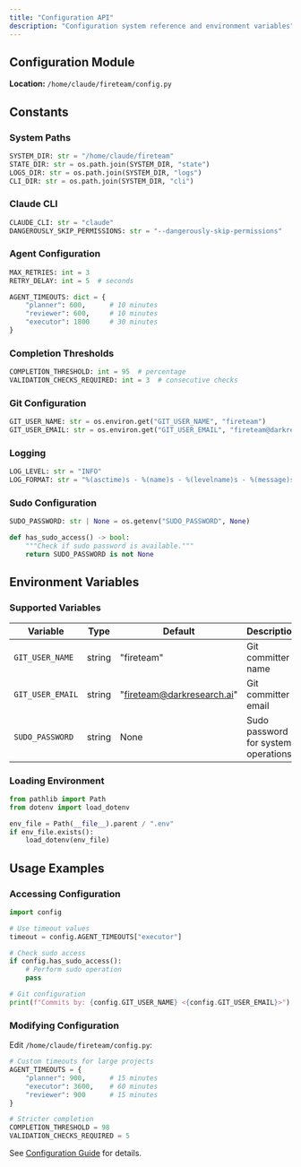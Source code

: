 ```yaml
---
title: "Configuration API"
description: "Configuration system reference and environment variables"
---
```


## Configuration Module

**Location:** `/home/claude/fireteam/config.py`

## Constants

### System Paths

```python
SYSTEM_DIR: str = "/home/claude/fireteam"
STATE_DIR: str = os.path.join(SYSTEM_DIR, "state")
LOGS_DIR: str = os.path.join(SYSTEM_DIR, "logs")
CLI_DIR: str = os.path.join(SYSTEM_DIR, "cli")
```

### Claude CLI

```python
CLAUDE_CLI: str = "claude"
DANGEROUSLY_SKIP_PERMISSIONS: str = "--dangerously-skip-permissions"
```

### Agent Configuration

```python
MAX_RETRIES: int = 3
RETRY_DELAY: int = 5  # seconds

AGENT_TIMEOUTS: dict = {
    "planner": 600,      # 10 minutes
    "reviewer": 600,     # 10 minutes
    "executor": 1800     # 30 minutes
}
```

### Completion Thresholds

```python
COMPLETION_THRESHOLD: int = 95  # percentage
VALIDATION_CHECKS_REQUIRED: int = 3  # consecutive checks
```

### Git Configuration

```python
GIT_USER_NAME: str = os.environ.get("GIT_USER_NAME", "fireteam")
GIT_USER_EMAIL: str = os.environ.get("GIT_USER_EMAIL", "fireteam@darkresearch.ai")
```

### Logging

```python
LOG_LEVEL: str = "INFO"
LOG_FORMAT: str = "%(asctime)s - %(name)s - %(levelname)s - %(message)s"
```

### Sudo Configuration

```python
SUDO_PASSWORD: str | None = os.getenv("SUDO_PASSWORD", None)

def has_sudo_access() -> bool:
    """Check if sudo password is available."""
    return SUDO_PASSWORD is not None
```

## Environment Variables

### Supported Variables

| Variable | Type | Default | Description |
|----------|------|---------|-------------|
| `GIT_USER_NAME` | string | "fireteam" | Git committer name |
| `GIT_USER_EMAIL` | string | "fireteam@darkresearch.ai" | Git committer email |
| `SUDO_PASSWORD` | string | None | Sudo password for system operations |

### Loading Environment

```python
from pathlib import Path
from dotenv import load_dotenv

env_file = Path(__file__).parent / ".env"
if env_file.exists():
    load_dotenv(env_file)
```

## Usage Examples

### Accessing Configuration

```python
import config

# Use timeout values
timeout = config.AGENT_TIMEOUTS["executor"]

# Check sudo access
if config.has_sudo_access():
    # Perform sudo operation
    pass

# Git configuration
print(f"Commits by: {config.GIT_USER_NAME} <{config.GIT_USER_EMAIL}>")
```

### Modifying Configuration

Edit `/home/claude/fireteam/config.py`:

```python
# Custom timeouts for large projects
AGENT_TIMEOUTS = {
    "planner": 900,      # 15 minutes
    "executor": 3600,    # 60 minutes
    "reviewer": 900      # 15 minutes
}

# Stricter completion
COMPLETION_THRESHOLD = 98
VALIDATION_CHECKS_REQUIRED = 5
```

See [Configuration Guide](/configuration/config-file) for details.
